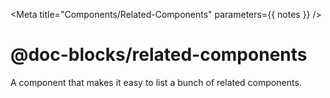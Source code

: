 

<Meta title="Components/Related-Components" parameters={{ notes }} />

# @doc-blocks/related-components

A component that makes it easy to list a bunch of related components.

<Canvas>
  <Story name="Basic Usage">
    <ThemeProvider theme={ensure(themes.light)}>
      <RelatedComponents
        components={["Components/Responsive Story", "Components/Row"]}
      />
    </ThemeProvider>
  </Story>
</Canvas>
